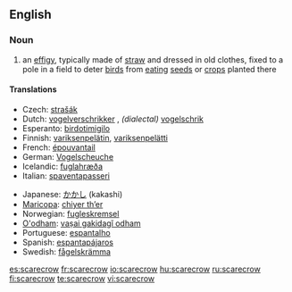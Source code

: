 ==English==

===Noun===
{{wikipedia}}
{{en-noun}}

# an [[effigy]], typically made of [[straw]] and dressed in old clothes, fixed to a pole in a field to deter [[bird]]s from [[eating]] [[seed]]s or [[crop]]s planted there

====Translations====
{{top}}
* Czech: [[strašák]] {{m}}
* Dutch: [[vogelverschrikker]] {{m}}, ''(dialectal)'' [[vogelschrik]]&nbsp;{{m}}
* Esperanto: [[birdotimigilo]]
* Finnish: [[variksenpelätin]], [[variksenpelätti]]
* French: [[épouvantail]] {{m}}
* German: [[Vogelscheuche]] {{f}}
* Icelandic: [[fuglahræða]]
* Italian: [[spaventapasseri]] {{m|s}}
{{mid}}
* Japanese: [[かかし]] (kakashi)
* [[Maricopa]]: [[chiyer thʼer]]
* Norwegian: [[fugleskremsel]]
* [[O'odham]]: [[vaṣai gakidagĭ odham]]
* Portuguese: [[espantalho]]
* Spanish: [[espantapájaros]] {{m|s}}
* Swedish: [[fågelskrämma]] {{c}}
{{bottom}}

[[es:scarecrow]]
[[fr:scarecrow]]
[[io:scarecrow]]
[[hu:scarecrow]]
[[ru:scarecrow]]
[[fi:scarecrow]]
[[te:scarecrow]]
[[vi:scarecrow]]